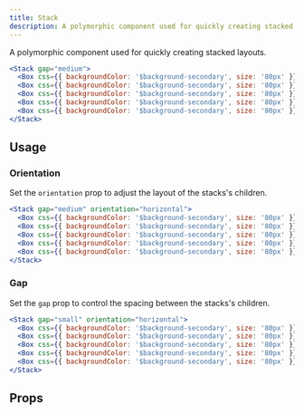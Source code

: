 ```yaml
---
title: Stack
description: A polymorphic component used for quickly creating stacked layouts.
---
```


A polymorphic component used for quickly creating stacked layouts.

```jsx live
<Stack gap="medium">
  <Box css={{ backgroundColor: '$background-secondary', size: '80px' }} />
  <Box css={{ backgroundColor: '$background-secondary', size: '80px' }} />
  <Box css={{ backgroundColor: '$background-secondary', size: '80px' }} />
  <Box css={{ backgroundColor: '$background-secondary', size: '80px' }} />
  <Box css={{ backgroundColor: '$background-secondary', size: '80px' }} />
</Stack>
```

## Usage

### Orientation

Set the `orientation` prop to adjust the layout of the stacks's children.

```jsx live
<Stack gap="medium" orientation="horizontal">
  <Box css={{ backgroundColor: '$background-secondary', size: '80px' }} />
  <Box css={{ backgroundColor: '$background-secondary', size: '80px' }} />
  <Box css={{ backgroundColor: '$background-secondary', size: '80px' }} />
  <Box css={{ backgroundColor: '$background-secondary', size: '80px' }} />
  <Box css={{ backgroundColor: '$background-secondary', size: '80px' }} />
</Stack>
```

### Gap

Set the `gap` prop to control the spacing between the stacks's children.

```jsx live
<Stack gap="small" orientation="horizontal">
  <Box css={{ backgroundColor: '$background-secondary', size: '80px' }} />
  <Box css={{ backgroundColor: '$background-secondary', size: '80px' }} />
  <Box css={{ backgroundColor: '$background-secondary', size: '80px' }} />
  <Box css={{ backgroundColor: '$background-secondary', size: '80px' }} />
  <Box css={{ backgroundColor: '$background-secondary', size: '80px' }} />
</Stack>
```

## Props

<PropsTable component="Stack" />
